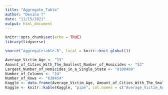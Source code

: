 ```yaml
---
title: "Aggregate_Table"
author: "Devina T"
date: "11/15/2021"
output: html_document
---
```


```r
knitr::opts_chunk$set(echo = TRUE)
library(tidyverse)
```

```r
source("aggregatetable.R", local = knitr::knit_global())
```

```r
Average_Victim_Age <- "13"
Amount_of_Cities_With_The_Smallest_Number_of_Homicides <- "53"
Largest_Number_of_Homicides_in_a_Single_State <- "8100400"
Number_of_Columns <- "24"
Number_of_Rows <- "638454"
Kaggle <- data.frame(Average_Victim_Age, Amount_of_Cities_With_The_Smallest_Number_of_Homicides, Largest_Number_of_Homicides_in_a_Single_State, Number_of_Columns, Number_of_Rows)
Kaggle <- knitr::kable(Kaggle, "pipe", col.names = c("Average_Victim_Age", "Amount_of_Cities_With_The_Smallest_Number_of_Homicides", "Largest_Number_of_Homicides_in_a_Single_State", "Number_of_Columns", "Number_of_Rows"), align = c("l", "c", "c", "c", "r"))
```